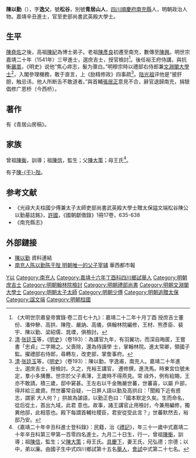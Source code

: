{{明清人物信息框
| 姓名 = 陳以勤
| 原名 =
| 圖片名稱= 
| 圖片大小 =
| 圖片說明 = 
| 最高職務 = 光祿大夫柱國少傅兼太子太師吏部尚書武英殿大學士贈太保
| 國家 = 大明 
| 爵位 =
| 籍貫 = [[四川|四川]][[順慶府|順慶府]][[南充縣|南充縣]]
| 族裔 = 
| 字號 = 字逸父，號松谷，別號青居山人
| 諡號 = 文端
| 出生日期 = 正德六年（1511年）
| 出生地點 = 
| 逝世日期 = 萬曆十四年（1586年）
| 逝世地點 =
| 墓葬 =
| 配偶 = 王氏
| 親屬 = 曾祖[[陳衡|陳衡]]，祖[[陳信|陳信]]<br>父[[陳大策|陳大策]]，母王氏<br>子[[陳于陛_(大學士)|陳-{于}-陛]]
| 出身 =
* 嘉靖十六年丁酉科舉人
* 嘉靖二十年辛丑科同進士出身
| 經歷 =
| 著作 =  
*《青居山房稿》
}}
'''陳以勤'''（{{bd|1511年||1586年||}}），字'''逸父'''，號'''松谷'''，別號'''青居山人'''，[[四川|四川]][[順慶府|順慶府]][[南充縣|南充縣]]人，明朝政治人物。嘉靖辛丑進士，官至吏部尚書武英殿大學士。

== 生平 ==
[[陳堯佐|陳堯佐]]之後，高祖[[陳紀|陳紀]]為博士弟子。老祖[[陳彥良|陳彥良]]初遷至南充，數傳至[[陳興|陳興]]。明世宗嘉靖二十年（1541年）三甲進士，選庶吉士，授官檢討<ref>《大明世宗肅皇帝實錄·卷二百七十九》：嘉靖二十二年十月丁酉 授庶吉士董份、潘仲驂、高拱、陳陞、嚴訥、高儀，俱翰林院編修，王材、熊彥臣、裴宇、陳以勤、梁紹儒、晁瑮，俱檢討。</ref>。後任裕王府侍講，與抗衡[[嚴嵩|嚴嵩]]，《明史》说他“焦心瘁志，髮为骤白。”明穆宗時以禮部右侍郎兼[[文淵閣大學士|文淵閣大學士]]<ref>[[清|清]]·[[张廷玉|张廷玉]]等，《[[明史|明史]]》（卷193）：為講官九年，有羽翼功，而深自晦匿，王嘗書「忠貞」二字賜之。父喪除，還為侍讀學 士，掌翰林院。進太常卿，領國子監。擢禮部右侍郎，尋轉左，改吏部，掌詹事府。</ref>，入閣參理機務，敢于直言，上《励精修政》四事疏<ref>[[清|清]]·[[张廷玉|张廷玉]]等，《[[明史|明史]]》（卷193）：陳以勤，字逸甫，南充人。嘉靖二十年進士。選庶吉士，授檢討。久之，充裕王講官， 遷修撰，進洗馬。時東宮位號未定，羣小多搆釁。世宗於父子素薄，王歲時不得燕見。常 祿外，例有給賜，王亦不敢請。積三歲，邸中窘甚。王左右以千金賄嚴世蕃，世蕃喜，以屬 戶部，得幷給三歲資。然世蕃常自疑，一日屏人語以勤及高拱曰：「聞殿下近有惑志，謂家 大人何？」拱故為謔語，以勤正色曰：「國本默定久矣。生而命名，從后從土，首出九域，此君 意也。故事，諸王講官止用檢討，今兼用編修，獨異他邸，此相意也。殿下每謂首輔社稷臣，君安從受此言？」世蕃默然去，裕邸乃安。</ref>。[[陆光祖|陆光祖]]评他是“披肝胆，触忌讳，他人所断舌不敢道者。”與首輔[[張居正|張居正]]意見不合，辭官退歸南充，捐银倡修广恩桥（今西桥）。

==著作==
有《青居山房稿》。

==家族==
曾祖[[陳衡|陳衡]]，訓導；祖[[陳信|陳信]]，監生；父[[陳大策|陳大策]]；母王氏<ref>《嘉靖二十年辛丑科進士登科錄》：民籍，治《[[禮記|禮記]]》，年三十一歲中式嘉靖二十年辛丑科第三甲第一百零四名進士。九月二十日生，行一，曾祖[[陳衡|陳衡]]，訓導；祖[[陳信|陳信]]，監生；父[[陳大策|陳大策]]；母王氏。[[具慶下|具慶下]]，妻王氏，兄弘德；宗德；以中，弟以廉。由國子生中式四川鄉試第十五名[[舉人|舉人]]，[[會試|會試]]中式第二十七名。</ref>。

有子[[陳于陛_(大學士)|陳-{于}-陛]]。

==参考文献==
{{reflist}}
*《光祿大夫柱國少傅兼太子太師吏部尚書武英殿大學士贈太保謚文端松谷陳公以勤墓誌銘》，[[許國_(明朝)|許國]]，《國朝獻徵錄》1冊17卷，635-638
*《南充縣志》

==外部鏈接==
*[http://archive.ihp.sinica.edu.tw/ttscgi/ttsquery?0:0:mctauac:NO%3DNO11874 陳以勤] {{Wayback|url=http://archive.ihp.sinica.edu.tw/ttscgi/ttsquery?0:0:mctauac:NO%3DNO11874 |date=20170401055148 }} 資料連結
*[http://news.ifeng.com/a/20160910/49948957_0.shtml 南充人陈以勤陈于陛 明朝唯一的父子宰辅] {{Wayback|url=http://news.ifeng.com/a/20160910/49948957_0.shtml |date=20170401060100 }} 華西都市報

{{嘉靖二十年辛丑科殿試金榜}}

{{Authority control}}
{{DEFAULTSORT:Chen陳}}
[[Category:陈姓|Y以]]
[[Category:南充人|Category:南充人]]
[[Category:嘉靖十六年丁酉科四川鄉試舉人|Category:嘉靖十六年丁酉科四川鄉試舉人]]
[[Category:明朝庶吉士|Category:明朝庶吉士]]
[[Category:明朝翰林院檢討|Category:明朝翰林院檢討]]
[[Category:明朝禮部尚書|Category:明朝禮部尚書]]
[[Category:明朝文淵閣大學士|Category:明朝文淵閣大學士]]
[[Category:明朝太子太師|Category:明朝太子太師]]
[[Category:明朝少傅|Category:明朝少傅]]
[[Category:明朝追贈太保|Category:明朝追贈太保]]
[[Category:諡文端|Category:諡文端]]
[[Category:明朝柱國|Category:明朝柱國]]